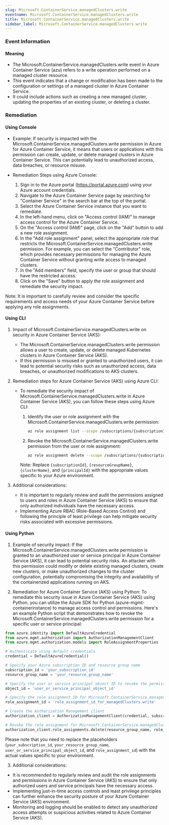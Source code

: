 ```yaml
--- 
slug: Microsoft.ContainerService.managedClusters.write
eventname: Microsoft.ContainerService.managedClusters.write
title: Microsoft.ContainerService.managedClusters.write
sidebar_label: Microsoft.ContainerService.managedClusters.write
---
```

                       
### Event Information

#### Meaning

- The Microsoft.ContainerService.managedClusters.write event in Azure Container Service (azu) refers to a write operation performed on a managed cluster resource.
- This event indicates that a change or modification has been made to the configuration or settings of a managed cluster in Azure Container Service.
- It could include actions such as creating a new managed cluster, updating the properties of an existing cluster, or deleting a cluster.

### Remediation

#### Using Console

- Example: If security is impacted with the Microsoft.ContainerService.managedClusters.write permission in Azure for Azure Container Service, it means that users or applications with this permission can create, update, or delete managed clusters in Azure Container Service. This can potentially lead to unauthorized access, data breaches, or resource misuse.

- Remediation Steps using Azure Console:
  1. Sign in to the Azure portal (https://portal.azure.com) using your Azure account credentials.
  2. Navigate to the Azure Container Service page by searching for "Container Service" in the search bar at the top of the portal.
  3. Select the Azure Container Service instance that you want to remediate.
  4. In the left-hand menu, click on "Access control (IAM)" to manage access control for the Azure Container Service.
  5. On the "Access control (IAM)" page, click on the "Add" button to add a new role assignment.
  6. In the "Add role assignment" panel, select the appropriate role that restricts the Microsoft.ContainerService.managedClusters.write permission. For example, you can select the "Contributor" role, which provides necessary permissions for managing the Azure Container Service without granting write access to managed clusters.
  7. In the "Add members" field, specify the user or group that should have the restricted access.
  8. Click on the "Save" button to apply the role assignment and remediate the security impact.

Note: It is important to carefully review and consider the specific requirements and access needs of your Azure Container Service before applying any role assignments.

#### Using CLI

1. Impact of Microsoft.ContainerService.managedClusters.write on security in Azure Container Service (AKS):
   - The Microsoft.ContainerService.managedClusters.write permission allows a user to create, update, or delete managed Kubernetes clusters in Azure Container Service (AKS).
   - If this permission is misused or granted to unauthorized users, it can lead to potential security risks such as unauthorized access, data breaches, or unauthorized modifications to AKS clusters.

2. Remediation steps for Azure Container Service (AKS) using Azure CLI:
   - To remediate the security impact of Microsoft.ContainerService.managedClusters.write in Azure Container Service (AKS), you can follow these steps using Azure CLI:

     1. Identify the user or role assignment with the Microsoft.ContainerService.managedClusters.write permission:
        ```bash
        az role assignment list --scope /subscriptions/{subscriptionId}/resourceGroups/{resourceGroupName}/providers/Microsoft.ContainerService/managedClusters/{clusterName} --query "[?roleDefinitionName=='Microsoft.ContainerService.managedClusters.write']"
        ```

     2. Revoke the Microsoft.ContainerService.managedClusters.write permission from the user or role assignment:
        ```bash
        az role assignment delete --scope /subscriptions/{subscriptionId}/resourceGroups/{resourceGroupName}/providers/Microsoft.ContainerService/managedClusters/{clusterName} --assignee {principalId} --role Microsoft.ContainerService.managedClusters.write
        ```

     Note: Replace `{subscriptionId}`, `{resourceGroupName}`, `{clusterName}`, and `{principalId}` with the appropriate values specific to your Azure environment.

3. Additional considerations:
   - It is important to regularly review and audit the permissions assigned to users and roles in Azure Container Service (AKS) to ensure that only authorized individuals have the necessary access.
   - Implementing Azure RBAC (Role-Based Access Control) and following the principle of least privilege can help mitigate security risks associated with excessive permissions.

#### Using Python

1. Example of security impact: If the Microsoft.ContainerService.managedClusters.write permission is granted to an unauthorized user or service principal in Azure Container Service (AKS), it can lead to potential security risks. An attacker with this permission could modify or delete existing managed clusters, create new clusters, or make unauthorized changes to the cluster configuration, potentially compromising the integrity and availability of the containerized applications running on AKS.

2. Remediation for Azure Container Service (AKS) using Python:
To remediate this security issue in Azure Container Service (AKS) using Python, you can utilize the Azure SDK for Python (azure-mgmt-containerinstance) to manage access control and permissions. Here's an example Python script that demonstrates how to revoke the Microsoft.ContainerService.managedClusters.write permission for a specific user or service principal:

```python
from azure.identity import DefaultAzureCredential
from azure.mgmt.authorization import AuthorizationManagementClient
from azure.mgmt.authorization.models import RoleAssignmentProperties

# Authenticate using default credentials
credential = DefaultAzureCredential()

# Specify your Azure subscription ID and resource group name
subscription_id = 'your_subscription_id'
resource_group_name = 'your_resource_group_name'

# Specify the user or service principal object ID to revoke the permission from
object_id = 'user_or_service_principal_object_id'

# Specify the role assignment ID for Microsoft.ContainerService.managedClusters.write
role_assignment_id = 'role_assignment_id_for_managedClusters.write'

# Create the Authorization Management client
authorization_client = AuthorizationManagementClient(credential, subscription_id)

# Revoke the role assignment for Microsoft.ContainerService.managedClusters.write
authorization_client.role_assignments.delete(resource_group_name, role_assignment_id)
```

Please note that you need to replace the placeholders (`your_subscription_id`, `your_resource_group_name`, `user_or_service_principal_object_id`, and `role_assignment_id`) with the actual values specific to your environment.

3. Additional considerations:
- It is recommended to regularly review and audit the role assignments and permissions in Azure Container Service (AKS) to ensure that only authorized users and service principals have the necessary access.
- Implementing just-in-time access controls and least privilege principles can further enhance the security posture of your Azure Container Service (AKS) environment.
- Monitoring and logging should be enabled to detect any unauthorized access attempts or suspicious activities related to Azure Container Service (AKS).


 